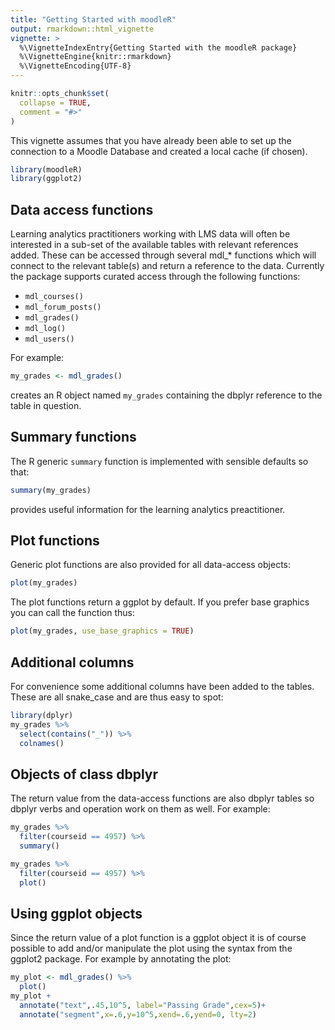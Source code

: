 ```yaml
---
title: "Getting Started with moodleR"
output: rmarkdown::html_vignette
vignette: >
  %\VignetteIndexEntry{Getting Started with the moodleR package}
  %\VignetteEngine{knitr::rmarkdown}
  %\VignetteEncoding{UTF-8}
---
```


```r
knitr::opts_chunk$set(
  collapse = TRUE,
  comment = "#>"
)
```

This vignette assumes that you have already been able to set up the connection to a Moodle Database and created a local cache (if chosen).

```r
library(moodleR)
library(ggplot2)
```

## Data access functions

Learning analytics practitioners working with LMS data will often be interested in a sub-set of the available tables with relevant references added. These can be accessed through several mdl_* functions which will connect to the relevant table(s) and return a reference to the data. Currently the package supports curated access through the following functions:

* `mdl_courses()`
* `mdl_forum_posts()`
* `mdl_grades()`
* `mdl_log()`
* `mdl_users()`


For example:

```r
my_grades <- mdl_grades()
```

creates an R object named `my_grades` containing the dbplyr reference to the table in question. 

## Summary functions

The R generic `summary` function is implemented with sensible defaults so that:

```r
summary(my_grades)
```

provides useful information for the learning analytics preactitioner.

## Plot functions

Generic plot functions are also provided for all data-access objects:

```r
plot(my_grades)
```

The plot functions return a ggplot by default. If you prefer base graphics you can call the function thus:

```r
plot(my_grades, use_base_graphics = TRUE)
```


## Additional columns

For convenience some additional columns have been added to the tables. These are all snake_case and are thus easy to spot:

```r
library(dplyr)
my_grades %>% 
  select(contains("_")) %>% 
  colnames()
```

## Objects of class dbplyr

The return value from the data-access functions are also dbplyr tables so dbplyr verbs and operation work on them as well. For example:

```r
my_grades %>% 
  filter(courseid == 4957) %>% 
  summary()
```

```r
my_grades %>% 
  filter(courseid == 4957) %>% 
  plot()
```

## Using ggplot objects

Since the return value of a plot function is a ggplot object it is of course possible to add and/or manipulate the plot using the syntax from the ggplot2 package. For example by annotating the plot:

```r
my_plot <- mdl_grades() %>% 
  plot()
my_plot +
  annotate("text",.45,10^5, label="Passing Grade",cex=5)+
  annotate("segment",x=.6,y=10^5,xend=.6,yend=0, lty=2)
  
  
```


